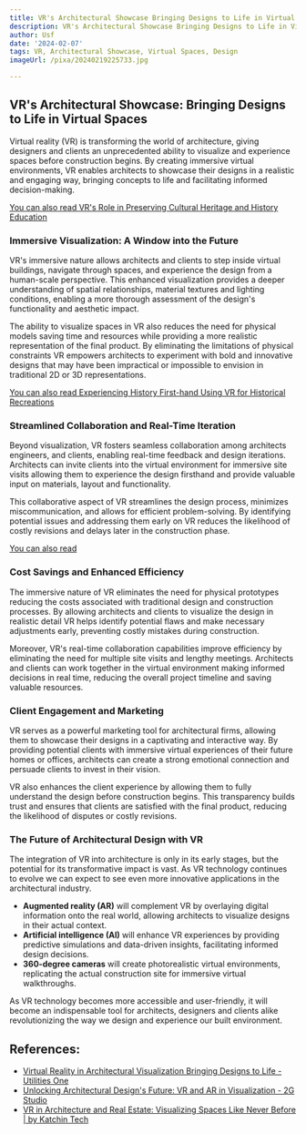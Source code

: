 ```yaml
---
title: VR's Architectural Showcase Bringing Designs to Life in Virtual Spaces
description: VR's Architectural Showcase Bringing Designs to Life in Virtual Spaces
author: Usf
date: '2024-02-07'
tags: VR, Architectural Showcase, Virtual Spaces, Design
imageUrl: /pixa/20240219225733.jpg

---
```

## VR's  Architectural Showcase: Bringing Designs to Life in Virtual  Spaces

Virtual reality (VR) is  transforming the world of architecture, giving designers  and  clients an unprecedented ability to visualize and experience spaces before construction begins. By  creating immersive virtual environments, VR enables architects to showcase their designs in a realistic and engaging way, bringing concepts to life and facilitating informed decision-making.

[You can also read VR's Role in Preserving Cultural Heritage and History Education](VR%27s%20Role%20in%20Preserving%20Cultural%20Heritage%20and%20History%20Education)


### Immersive Visualization: A Window into the Future

VR's immersive nature allows architects and clients to step inside virtual buildings, navigate through spaces,  and experience the design from a human-scale perspective. This enhanced visualization provides a deeper  understanding of spatial relationships,  material textures and lighting  conditions, enabling a more thorough assessment  of  the design's functionality  and aesthetic impact.

The ability to visualize spaces in VR also reduces the need for physical models  saving time and resources  while  providing a more realistic representation of  the final product. By eliminating  the limitations of physical constraints  VR empowers architects to experiment with bold  and innovative designs that  may have  been impractical or impossible to envision in traditional 2D or 3D representations.

[You can also read Experiencing History First-hand Using VR for Historical Recreations](Experiencing%20History%20First-hand%20Using%20VR%20for%20Historical%20Recreations)


### Streamlined Collaboration and Real-Time Iteration

Beyond visualization, VR fosters seamless collaboration among architects engineers, and clients, enabling real-time feedback and design iterations. Architects can  invite clients  into the virtual environment for immersive site visits allowing them to experience the design firsthand and provide valuable input on materials, layout and functionality.

This  collaborative aspect of VR  streamlines  the design process, minimizes miscommunication, and allows for efficient problem-solving. By identifying potential issues and addressing them  early on VR reduces  the  likelihood of costly revisions and delays later in the construction  phase.

[You can also read ]()


### Cost Savings and Enhanced Efficiency

The immersive nature of VR eliminates the need for physical prototypes reducing the costs associated with traditional design and  construction processes. By allowing architects and clients to visualize the  design in realistic detail VR helps identify potential  flaws and make  necessary adjustments early, preventing costly mistakes during construction.

Moreover, VR's real-time collaboration capabilities improve efficiency by eliminating the need for multiple site visits and lengthy meetings. Architects and clients can work together in the virtual environment  making informed decisions in real time, reducing the overall project timeline and saving valuable resources.

### Client Engagement and Marketing

VR serves as a powerful marketing tool for architectural firms, allowing them to showcase their designs in a captivating and interactive way. By providing potential clients with immersive virtual experiences of their  future  homes or offices, architects  can create a strong emotional connection and persuade clients  to invest in their vision.

VR also enhances  the  client experience by  allowing them  to fully understand  the design before construction begins. This transparency builds trust and  ensures that clients are satisfied with  the final product, reducing the likelihood of disputes or  costly revisions.

### The Future of  Architectural Design with VR

The integration of VR into architecture is only in its early stages, but  the potential for its transformative impact is  vast. As VR technology continues to  evolve we can expect to see even more innovative applications in the  architectural industry.

- **Augmented  reality (AR)** will complement VR by overlaying digital information onto  the  real world, allowing architects to visualize designs in their  actual context.
- **Artificial intelligence (AI)** will enhance VR experiences by providing predictive simulations and  data-driven insights, facilitating informed design decisions.
- **360-degree cameras** will create photorealistic virtual environments, replicating the actual construction site for immersive virtual walkthroughs.

As VR technology becomes more accessible and user-friendly,  it  will become an indispensable tool for architects, designers and clients alike revolutionizing the way we design and experience our built environment.

## References:
- [Virtual Reality in Architectural Visualization Bringing Designs to Life - Utilities One](https://utilitiesone.com/virtual-reality-in-architectural-visualization-bringing-designs-to-life)
- [Unlocking Architectural Design's Future: VR and AR in Visualization - 2G Studio](https://www.2gs.co/blog-section/virtual-reality-vr-and-augmented-reality-ar-in-architectural-visualization)
- [VR in Architecture and Real Estate: Visualizing Spaces Like Never Before | by Katchin Tech](https://katchintech.medium.com/vr-in-architecture-and-real-estate-visualizing-spaces-like-never-before-0075b097dc59)

